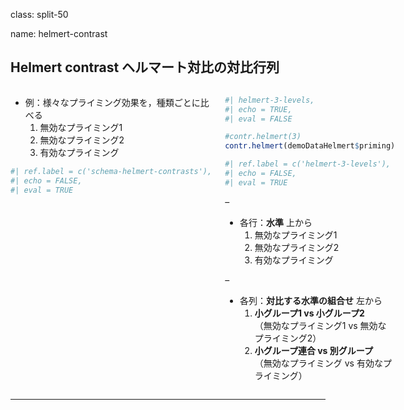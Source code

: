 class: split-50

name: helmert-contrast

## Helmert contrast ヘルマート対比の対比行列

::: columns

:::: pull-left

<!--
- 実験的介入helmertの効果を，非介入群との比較で検討
  - 実験群 vs 統制群
- 各実験群を同一の統制群と比べる
-->

- 例：様々なプライミング効果を，種類ごとに比べる
    1. 無効なプライミング1
    2. 無効なプライミング2
    3. 有効なプライミング

```r
#| ref.label = c('schema-helmert-contrasts'),
#| echo = FALSE,
#| eval = TRUE
```

::::

:::: pull-right

```r
#| helmert-3-levels,
#| echo = TRUE,
#| eval = FALSE

#contr.helmert(3)
contr.helmert(demoDataHelmert$priming)
```

```r
#| ref.label = c('helmert-3-levels'),
#| echo = FALSE,
#| eval = TRUE
```

--

- 各行：**水準** 上から
    1. 無効なプライミング1
    2. 無効なプライミング2
    3. 有効なプライミング

--

- 各列：**対比する水準の組合せ** 左から
    1. **小グループ1 vs 小グループ2**  
      （無効なプライミング1 vs 無効なプライミング2）
    2. **小グループ連合 vs 別グループ**  
      （無効なプライミング vs 有効なプライミング）


::::

:::

---